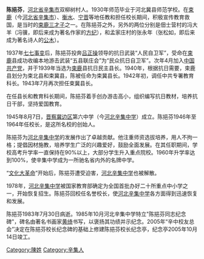 '''陈挹芬'''{{BD|1911年||1983年|7月30日|catIdx=G}}，[[河北省|河北省]][[辛集市|辛集市]]双柳树村人。1930年师范毕业于河北冀县师范学校。在[[束鹿|束鹿]]（今[[河北省|河北省]][[辛集市|辛集市]]）、[[衡水|衡水]]、[[宁晋|宁晋]]等地任教和担任校长期间，积极宣传教育救国，是当时的[[束鹿三才子|束鹿三才子]]之一。在陈挹芬之外，另外的两位分别是佃士营村的冯大羊（冯骥，即后来成为著名作家的[[方纪|方纪]]），和孟家庄村的张永年（张松如，即后来成为著名诗人的[[公木|公木]]）。

1937年[[七七事变|七七事变]]后，陈挹芬投奔[[吕正操|吕正操]]领导的抗日武装“人民自卫军”，受命在[[束鹿|束鹿]]县成功收编本地游击武装“五县联庄会”为“民众抗日自卫军”。次年4月加入[[中国共产党|中国共产党]]，并于1939年当选为[[束鹿|束鹿]]县抗日民主县长。1940年，根据抗日需要，束鹿县划分为束北县和束冀县，陈被任命为束冀县长。1942年初，调任中共专署教育科长。1943年7月再次担任束冀县长。

在任县长和教育科长期间，陈挹芬着手创办游击高小，组织编写抗日教材，培养抗日干部，坚持爱国教育。

1945年8月7日，[[晋察冀边区|晋察冀边区]]第六中学（今[[河北辛集中学|河北辛集中学]]）成立。陈挹芬1946年至1964年任校长，是这所名校的创始人。

陈挹芬为[[河北辛集中学|河北辛集中学]]的发展作出了卓越贡献。他注重师资选拔培养，用人不拘一格；提倡因材施教，培养学生广泛的兴趣爱好，鼓励全面发展。在其任职期间，学校高考升学率一直保持在90%以上，大部分学生升入重点院校。1960年升学率达到100%，使辛集中学成为一所驰名省内外的名牌中学。

“[[文化大革命|文化大革命]]”开始后，陈挹芬遭受迫害，[[河北辛集中学|河北辛集中学]]也被解散。

1978年，[[河北辛集中学|河北辛集中学]]被国家教育部确定为全国首批办好二十所重点中小学之一，开始恢复招生。陈挹芬回校任名誉校长，使[[河北辛集中学|河北辛集中学]]各方面得到迅速恢复和发展。

陈挹芬1983年7月30日病逝。1985年10月河北辛集中学特立"陈挹芬同志纪念碑"，碑名由著名书画家[[黄绮_(1914年)|黄绮]]书写，以褒扬其功绩并示纪念。2005年“辛中校友总会”决定在陈挹芬校长纪念碑的基础上修建陈挹芬校长纪念亭，纪念亭2005年10月14日竣工。

[[Category:陳姓|Category:陳姓]]
[[Category:辛集人|Category:辛集人]]